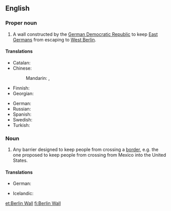 ==English==
{{wikipedia}}

===Proper noun===
{{en-proper noun|head=[[Berlin]] [[wall|Wall]]}}

# A wall constructed by the [[German Democratic Republic]] to keep [[East Germans]] from escaping to [[West Berlin]].

====Translations====
{{trans-top|Berlin Wall}}
* Catalan: {{t-|ca|Mur de Berlín|m}}
* Chinese:
*: Mandarin: {{t|cmn|柏林圍牆|sc=Hani}}, {{t|cmn|柏林围墙|tr=Bólín Wéiqiáng|sc=Hani}}
* Finnish: {{t-|fi|Berliinin muuri}}
* Georgian: {{t-|ka|ბერლინის კედელი|sc=Geor}}
{{trans-mid}}
* German: {{t-|de|Berliner Mauer}}
* Russian: {{t-|ru|Берлинская стена|f|tr=Berlínskaja stená}}
* Spanish: {{t-|es|muro de Berlín|m}}
* Swedish: {{t-|sv|Berlinmuren|c}}
* Turkish: {{t-|tr|Berlin Duvarı}}
{{trans-bottom}}

===Noun===
{{en-noun|head=[[Berlin]] [[wall|Wall]]}}

# {{politics}} Any barrier designed to keep people from crossing a [[border]], e.g. the one proposed to keep people from crossing from Mexico into the United States.

====Translations====
{{trans-top|barrier designed to keep people from crossing a border}}
* German: {{t-|de|Berliner Mauer|f}}
{{trans-mid}}
* Icelandic: {{t-|is|Berlínarmúrinn|m}}
{{trans-bottom}}

[[et:Berlin Wall]]
[[fi:Berlin Wall]]